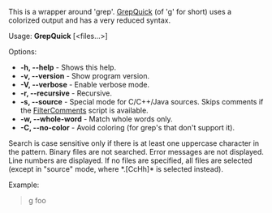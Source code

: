 This is a wrapper around 'grep'. [[GrepQuick]] (of 'g' for short) uses a colorized output and has a very reduced syntax.

Usage: '''GrepQuick''' <pattern> [<files...>]

Options:
* '''-h, --help''' - Shows this help.
* '''-v, --version''' - Show program version.
* '''-V, --verbose''' - Enable verbose mode.
* '''-r, --recursive''' - Recursive.
* '''-s, --source''' - Special mode for C/C++/Java sources. Skips comments if the [[FilterComments]] script is available.
* '''-w, --whole-word''' - Match whole words only.
* '''-C, --no-color''' - Avoid coloring (for grep's that don't support it).

Search is case sensitive only if there is at least one uppercase character in the pattern. Binary files are not searched. Error messages are not displayed. Line numbers are displayed. If no files are specified, all files are selected (except in "source" mode, where <nowiki>*.[CcHh]*</nowiki> is selected instead).

Example:
<blockquote>
g foo <br/>
</blockquote>

{{Scripts}}
